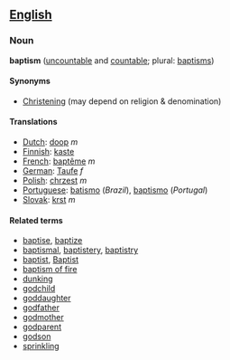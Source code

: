 ==[[English]]==
===Noun===
'''baptism''' ([[uncountable]] and [[countable]]; plural: [[baptisms]])

====Synonyms====
*[[Christening]] (may depend on religion & denomination)

====Translations====
*[[Dutch]]: [[doop]] ''m''
*[[Finnish]]: [[kaste]]
*[[French]]: [[baptême]] ''m''
*[[German]]: [[Taufe]] ''f''
*[[Polish]]: [[chrzest]] ''m''
*[[Portuguese]]: [[batismo]] (''Brazil''), [[baptismo]] (''Portugal'')
*[[Slovak]]: [[krst]] ''m''

====Related terms====
*[[baptise]], [[baptize]]
*[[baptismal]], [[baptistery]], [[baptistry]]
*[[baptist]], [[Baptist]]
*[[baptism of fire]]
*[[dunking]]
*[[godchild]]
*[[goddaughter]]
*[[godfather]]
*[[godmother]]
*[[godparent]]
*[[godson]]
*[[sprinkling]]
